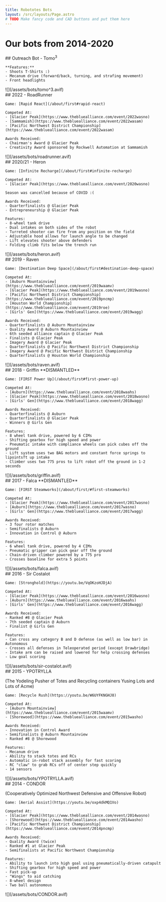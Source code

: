 ```yaml
---
title: Robototes Bots
layout: /src/layouts/Page.astro
# TODO Make fancy code and CAD buttons and put them here
---
```


# Our bots from 2014-2020

<div class="grid gap-8 lg:grid-cols-2">

<div>
	## Outreach Bot - Tomo<sup>3</sup>

	**Features:**
	- Shoots T-Shirts :)
	- Mecanum drive (forward/back, turning, and strafing movement)
	- Front headlights
</div>
![](/assets/bots/tomo^3.avif)

<div>
	## 2022 - RoadRunner

	Game: [Rapid React](/about/first#rapid-react)

	Competed At:
	- [Glacier Peak](https://www.thebluealliance.com/event/2022wasno)
	- [Sammamish](https://www.thebluealliance.com/event/2022wasam)
	- [Pacific Northwest District Championship](https://www.thebluealliance.com/event/2022wasam)

	Awards Received:
	- Chairman's Award @ Glacier Peak
	- Creativity Award sponsored by Rockwell Automation at Sammamish
</div>
![](/assets/bots/roadrunner.avif)

<div>
	## 2020/21 - Heron

	Game: [Infinite Recharge](/about/first#infinite-recharge)

	Competed At:
	- [Glacier Peak](https://www.thebluealliance.com/event/2020wasno)

	Season was cancelled because of COVID :(

	Awards Received:
	- Quarterfinalists @ Glacier Peak
	- Entrepreneurship @ Glacier Peak

	Features:
	- 8-wheel tank drive
	- Dual intakes on both sides of the robot
	- Turreted shooter can fire from any position on the field
	- Adjustable hood allows for launch angle to be changed
	- Lift elevates shooter above defenders
	- Folding climb fits below the trench run
</div>
![](/assets/bots/heron.avif)

<div>
	## 2019 - Raven

	Game: [Destination Deep Space](/about/first#destination-deep-space)

	Competed At:
	- [Auburn Mountainview](https://www.thebluealliance.com/event/2019waamv)
	- [Glacier Peak](https://www.thebluealliance.com/event/2019wasno)
	- [Pacific Northwest District Championship](https://www.thebluealliance.com/event/2019pncmp)
	- [Houston World Championship](https://www.thebluealliance.com/event/2019roe)
	- [Girls' Gen](https://www.thebluealliance.com/event/2019wagg)

	Awards Received:
	- Quarterfinalists @ Auburn Mountainview
	- Quality Award @ Auburn Mountainview
	- 6th seeded alliance captain @ Glacier Peak
	- Finalists @ Glacier Peak
	- Imagery Award @ Glacier Peak
	- Quarterfinalists @ Pacific Northwest District Championship
	- Imagery Award @ Pacific Northwest District Championship
	- Quarterfinalists @ Houston World Championship
</div>
![](/assets/bots/raven.avif)

<div>
	## 2018 - Griffin
	**DISMANTLED**

	Game: [FIRST Power Up](/about/first#first-power-up)

	Competed At:
	- [Auburn](https://www.thebluealliance.com/event/2018waahs)
	- [Glacier Peak](https://www.thebluealliance.com/event/2018wasno)
	- [Girls' Gen](https://www.thebluealliance.com/event/2018wagg)

	Awards Received:
	- Quarterfinalists @ Auburn
	- Quarterfinalists @ Glacier Peak
	- Winners @ Girls Gen

	Features:
	- 8 wheel tank drive, powered by 6 CIMs
	- Shifting gearbox for high speed and power
	- Pneumatic intake with compliance wheels can pick cubes off the ground
	- Lift system uses two BAG motors and constant force springs to lipointsft up intake
	- Climber uses two 775 pros to lift robot off the ground in 1-2 seconds
</div>
![](/assets/bots/griffin.avif)

<div>
	## 2017 - Falca
	**DISMANTLED**

	Game: [FIRST Steamworks](/about/first/#first-steamworks)

	Competed At:
	- [Glacier Peak](https://www.thebluealliance.com/event/2017wasno)
	- [Auburn](https://www.thebluealliance.com/event/2017wasno)
	- [Girls' Gen](https://www.thebluealliance.com/event/2017wagg)

	Awards Received:
	- 3 four rotor matches
	- Semifinalists @ Auburn
	- Innovation in Control @ Auburn

	Features:
	- 6 wheel tank drive, powered by 4 CIMs
	- Pneumatic gripper can pick gear off the ground
	- Chain-driven climber powered by a 775 pro
	- Crosses baseline for extra 5 points
</div>
![](/assets/bots/falca.avif)

<div>
	## 2016 - Sir Costalot

	Game: [Stronghold](https://youtu.be/VqOKzoHJDjA)

	Competed At:
	- [Glacier Peak](https://www.thebluealliance.com/event/2016wasno)
	- [Auburn](https://www.thebluealliance.com/event/2016waahs)
	- [Girls' Gen](https://www.thebluealliance.com/event/2016wagg)

	Awards Received:
	- Ranked #8 @ Glacier Peak
	- 7th seeded captain @ Auburn
	- Finalist @ Girls Gen

	Features:
	- Can cross any category B and D defense (as well as low bar) in Autonomous
	- Crosses all defenses in Teleoperated period (except Drawbridge)
	- Intake arm can be raised and lowered for help crossing defenses
	- Low goal scoring
</div>
![](/assets/bots/sir-costalot.avif)

<div>
	## 2015 - YPOTRYLLA
	<p class="text-sm">(The Yodeling Pusher of Totes and Recycling containers Yusing Lots and Lots of Acme)</p>

	Game: [Recycle Rush](https://youtu.be/W6UYFKNGHJ8)

	Competed At:
	- [Auburn Mountainview](https://www.thebluealliance.com/event/2015waamv)
	- [Shorewood](https://www.thebluealliance.com/event/2015washo)

	Awards Received:
	- Innovation in Control Award
	- Semifinalists @ Auburn Mountainview
	- Ranked #8 @ Shorewood

	Features:
	- Mecanum drive
	- Ability to stack totes and RCs
	- Automatic in-robot stack assembly for fast scoring
	- RC "claw" to grab RCs off of center step quickly
	- 14 sensors
</div>
![](/assets/bots/YPOTRYLLA.avif)

<div>
	## 2014 - CONDOR
	<p class="text-sm">(Cooperatively Optimized Northwest Defensive and Offensive Robot)</p>

	Game: [Aerial Assist](https://youtu.be/oxp4dkMQ1Vo)

	Competed At:
	- [Glacier Peak](https://www.thebluealliance.com/event/2014wasno)
	- [Shorewood](https://www.thebluealliance.com/event/2014washo)
	- [Pacific Northwest District Championship](https://www.thebluealliance.com/event/2014pncmp)

	Awards Received:
	- Quality Award (twice)
	- Ranked #1 at Glacier Peak
	- Semifinalists at Pacific Northwest Championship

	Features:
	- Ability to launch into high goal using pneumatically-driven catapult
	- Shifting gearbox for high speed and power
	- Fast pick-up
	- "Wings" to aid catching
	- 8-wheel design
	- Two ball autonomous
</div>
![](/assets/bots/CONDOR.avif)

</div>

